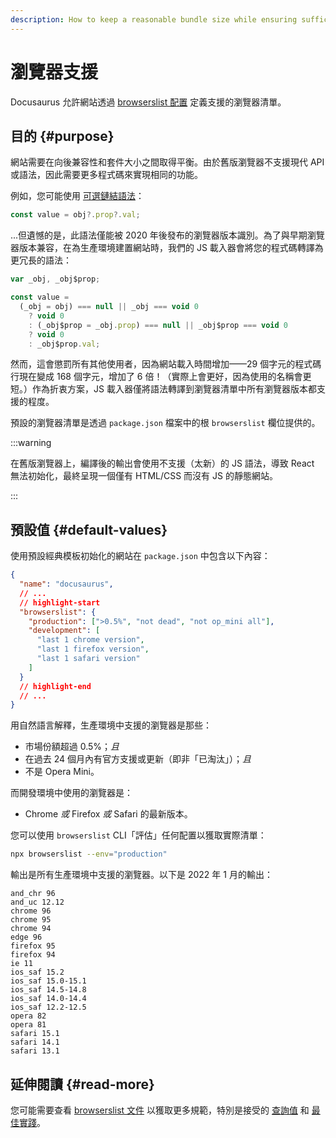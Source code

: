```yaml
---
description: How to keep a reasonable bundle size while ensuring sufficient browser support.
---
```


# 瀏覽器支援

Docusaurus 允許網站透過 [browserslist 配置](https://github.com/browserslist/browserslist) 定義支援的瀏覽器清單。

## 目的 {#purpose}

網站需要在向後兼容性和套件大小之間取得平衡。由於舊版瀏覽器不支援現代 API 或語法，因此需要更多程式碼來實現相同的功能。

例如，您可能使用 [可選鏈結語法](https://developer.mozilla.org/en-US/docs/Web/JavaScript/Reference/Operators/Optional_chaining)：

```js
const value = obj?.prop?.val;
```

...但遺憾的是，此語法僅能被 2020 年後發布的瀏覽器版本識別。為了與早期瀏覽器版本兼容，在為生產環境建置網站時，我們的 JS 載入器會將您的程式碼轉譯為更冗長的語法：

```js
var _obj, _obj$prop;

const value =
  (_obj = obj) === null || _obj === void 0
    ? void 0
    : (_obj$prop = _obj.prop) === null || _obj$prop === void 0
    ? void 0
    : _obj$prop.val;
```

然而，這會懲罰所有其他使用者，因為網站載入時間增加——29 個字元的程式碼行現在變成 168 個字元，增加了 6 倍！（實際上會更好，因為使用的名稱會更短。）作為折衷方案，JS 載入器僅將語法轉譯到瀏覽器清單中所有瀏覽器版本都支援的程度。

預設的瀏覽器清單是透過 `package.json` 檔案中的根 `browserslist` 欄位提供的。

:::warning

在舊版瀏覽器上，編譯後的輸出會使用不支援（太新）的 JS 語法，導致 React 無法初始化，最終呈現一個僅有 HTML/CSS 而沒有 JS 的靜態網站。

:::

## 預設值 {#default-values}

使用預設經典模板初始化的網站在 `package.json` 中包含以下內容：

```json title="package.json"
{
  "name": "docusaurus",
  // ...
  // highlight-start
  "browserslist": {
    "production": [">0.5%", "not dead", "not op_mini all"],
    "development": [
      "last 1 chrome version",
      "last 1 firefox version",
      "last 1 safari version"
    ]
  }
  // highlight-end
  // ...
}
```

用自然語言解釋，生產環境中支援的瀏覽器是那些：

- 市場份額超過 0.5%；_且_
- 在過去 24 個月內有官方支援或更新（即非「已淘汰」）；_且_
- 不是 Opera Mini。

而開發環境中使用的瀏覽器是：

- Chrome _或_ Firefox _或_ Safari 的最新版本。

您可以使用 `browserslist` CLI「評估」任何配置以獲取實際清單：

```bash
npx browserslist --env="production"
```

輸出是所有生產環境中支援的瀏覽器。以下是 2022 年 1 月的輸出：

```text
and_chr 96
and_uc 12.12
chrome 96
chrome 95
chrome 94
edge 96
firefox 95
firefox 94
ie 11
ios_saf 15.2
ios_saf 15.0-15.1
ios_saf 14.5-14.8
ios_saf 14.0-14.4
ios_saf 12.2-12.5
opera 82
opera 81
safari 15.1
safari 14.1
safari 13.1
```

## 延伸閱讀 {#read-more}

您可能需要查看 [browserslist 文件](https://github.com/browserslist/browserslist/blob/main/README.md) 以獲取更多規範，特別是接受的 [查詢值](https://github.com/browserslist/browserslist/blob/main/README.md#queries) 和 [最佳實踐](https://github.com/browserslist/browserslist/blob/main/README.md#best-practices)。